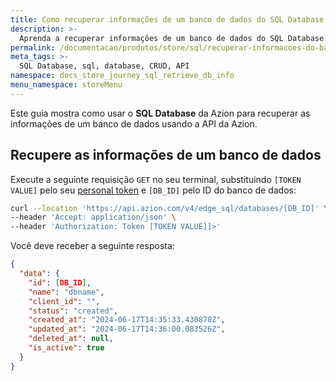 ```yaml
---
title: Como recuperar informações de um banco de dados do SQL Database
description: >-
  Aprenda a recuperar informações de um banco de dados do SQL Database.
permalink: /documentacao/produtos/store/sql/recuperar-informacoes-do-banco/
meta_tags: >-
  SQL Database, sql, database, CRUD, API
namespace: docs_store_journey_sql_retrieve_db_info
menu_namespace: storeMenu
---
```


Este guia mostra como usar o **SQL Database** da Azion para recuperar as informações de um banco de dados usando a API da Azion.

## Recupere as informações de um banco de dados

Execute a seguinte requisição `GET` no seu terminal, substituindo `[TOKEN VALUE]` pelo seu [personal token](/pt-br/documentacao/produtos/guias/personal-tokens/) e `[DB_ID]` pelo ID do banco de dados:

```bash
curl --location 'https://api.azion.com/v4/edge_sql/databases/[DB_ID]' \
--header 'Accept: application/json' \
--header 'Authorization: Token [TOKEN VALUE]]>'
```

Você deve receber a seguinte resposta:

```json
{
  "data": {
    "id": [DB_ID],
    "name": "dbname",
    "client_id": "",
    "status": "created",
    "created_at": "2024-06-17T14:35:33.430878Z",
    "updated_at": "2024-06-17T14:36:00.083526Z",
    "deleted_at": null,
    "is_active": true
  }
}
```

